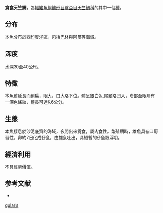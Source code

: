 {{Speciesbox
| name = 貪食天竺鯛
| status = NE
| genus = Apogon
| species = gularis
| authority = Fraser & Lachner, 1984
| synonyms = *''      
Apogon smithvanizi,
}}
'''貪食天竺鯛'''，為[[輻鰭魚綱|輻鰭魚綱]][[鱸形目|鱸形目]][[鱸亞目|鱸亞目]][[天竺鯛科|天竺鯛科]]的其中一個[[種|種]]。

==分布==
本魚分布於西[[印度洋|印度洋]]區，包括[[巴林|巴林]]與[[阿曼|阿曼]]等海域。

==深度==
水深30至40公尺。

==特徵==
本魚體延長而側扁，眼大，口大略下位。體呈銀白色,尾鰭略凹入，吻部至眼睛有一深色條紋，體長可達6.6公分。

==生態==
本魚棲息於沙泥底質的海域，夜間出來覓食，屬肉食性。繁殖期時，雄魚具有口孵習性，卵約7日化成仔魚，由雄魚吐出，具短暫的仔魚飄浮期。

==經濟利用==
不具經濟價值。

==参考文献==
*{{FishBase_species|genus=Apogon|species=gularis|year=2011|month=12}}
{{Taxonbar|from=Q1078274}}

[[Category:天竺鯛屬|gularis]]
